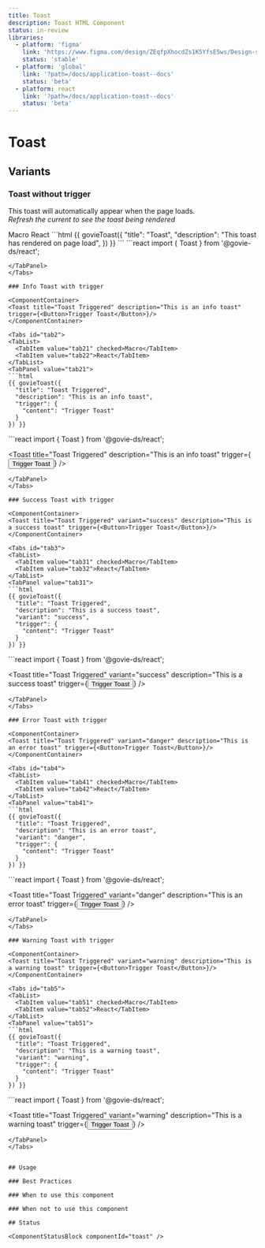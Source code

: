 ```yaml
---
title: Toast
description: Toast HTML Component
status: in-review
libraries:
  - platform: 'figma'
    link: 'https://www.figma.com/design/ZEqfpXhocdZs1K5YfsE5ws/Design-system?node-id=3166-3459'
    status: 'stable'
  - platform: 'global'
    link: '?path=/docs/application-toast--docs'
    status: 'beta'
  - platform: react
    link: '?path=/docs/application-toast--docs'
    status: 'beta'
---
```


# Toast

## Variants

### Toast without trigger

This toast will automatically appear when the page loads. \
*Refresh the current to see the toast being rendered*

<ComponentContainer>
  <Toast title="Toast" description="This toast has rendered on page load" />
</ComponentContainer>

<Tabs id="tab1">
  <TabList>
    <TabItem value="tab11" checked>Macro</TabItem>
    <TabItem value="tab12">React</TabItem>
  </TabList>
  <TabPanel value="tab11">
  ```html
  {{ govieToast({
    "title": "Toast",
    "description": "This toast has rendered on page load",
  }) }}
  ```
  </TabPanel>
  <TabPanel value="tab12">
  ```react
  import { Toast } from '@govie-ds/react';

  <Toast 
   title="Toast" 
   description="This toast has rendered on page load" 
  />
  ```
  </TabPanel>
</Tabs>

### Info Toast with trigger

<ComponentContainer>
  <Toast title="Toast Triggered" description="This is an info toast" trigger={<Button>Trigger Toast</Button>}/>
</ComponentContainer>

<Tabs id="tab2">
  <TabList>
    <TabItem value="tab21" checked>Macro</TabItem>
    <TabItem value="tab22">React</TabItem>
  </TabList>
  <TabPanel value="tab21">
  ```html
  {{ govieToast({
    "title": "Toast Triggered",
    "description": "This is an info toast",
    "trigger": {
      "content": "Trigger Toast"
    }
  }) }}
  ```
  </TabPanel>
  <TabPanel value="tab22">
  ```react
  import { Toast } from '@govie-ds/react';

  <Toast 
   title="Toast Triggered" 
   description="This is an info toast" 
   trigger={<Button>Trigger Toast</Button>}
  />
  ```
  </TabPanel>
</Tabs>

### Success Toast with trigger

<ComponentContainer>
  <Toast title="Toast Triggered" variant="success" description="This is a success toast" trigger={<Button>Trigger Toast</Button>}/>
</ComponentContainer>

<Tabs id="tab3">
  <TabList>
    <TabItem value="tab31" checked>Macro</TabItem>
    <TabItem value="tab32">React</TabItem>
  </TabList>
  <TabPanel value="tab31">
  ```html
  {{ govieToast({
    "title": "Toast Triggered",
    "description": "This is a success toast",
    "variant": "success",
    "trigger": {
      "content": "Trigger Toast"
    }
  }) }}
  ```
  </TabPanel>
  <TabPanel value="tab32">
  ```react
  import { Toast } from '@govie-ds/react';

  <Toast 
   title="Toast Triggered" 
   variant="success" 
   description="This is a success toast" 
   trigger={<Button>Trigger Toast</Button>}
  />
  ```
  </TabPanel>
</Tabs>

### Error Toast with trigger

<ComponentContainer>
  <Toast title="Toast Triggered" variant="danger" description="This is an error toast" trigger={<Button>Trigger Toast</Button>}/>
</ComponentContainer>

<Tabs id="tab4">
  <TabList>
    <TabItem value="tab41" checked>Macro</TabItem>
    <TabItem value="tab42">React</TabItem>
  </TabList>
  <TabPanel value="tab41">
  ```html
  {{ govieToast({
    "title": "Toast Triggered",
    "description": "This is an error toast",
    "variant": "danger",
    "trigger": {
      "content": "Trigger Toast"
    }
  }) }}
  ```
  </TabPanel>
  <TabPanel value="tab42">
  ```react
  import { Toast } from '@govie-ds/react';

  <Toast 
   title="Toast Triggered" 
   variant="danger" 
   description="This is an error toast" 
   trigger={<Button>Trigger Toast</Button>}
  />
  ```
  </TabPanel>
</Tabs>

### Warning Toast with trigger

<ComponentContainer>
  <Toast title="Toast Triggered" variant="warning" description="This is a warning toast" trigger={<Button>Trigger Toast</Button>}/>
</ComponentContainer>

<Tabs id="tab5">
  <TabList>
    <TabItem value="tab51" checked>Macro</TabItem>
    <TabItem value="tab52">React</TabItem>
  </TabList>
  <TabPanel value="tab51">
  ```html
  {{ govieToast({
    "title": "Toast Triggered",
    "description": "This is a warning toast",
    "variant": "warning",
    "trigger": {
      "content": "Trigger Toast"
    }
  }) }}
  ```
  </TabPanel>
  <TabPanel value="tab52">
  ```react
  import { Toast } from '@govie-ds/react';

  <Toast 
   title="Toast Triggered" 
   variant="warning" 
   description="This is a warning toast" 
   trigger={<Button>Trigger Toast</Button>}
  />
  ```
  </TabPanel>
</Tabs>


## Usage

### Best Practices

### When to use this component

### When not to use this component

## Status

<ComponentStatusBlock componentId="toast" />
